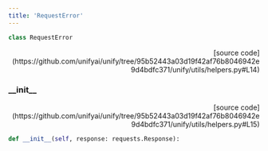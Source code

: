 ```yaml
---
title: 'RequestError'
---
```


```python
class RequestError
```

<p align="right">[source code](https://github.com/unifyai/unify/tree/95b52443a03d19f42af76b8046942e9d4bdfc371/unify/utils/helpers.py#L14)</p>



### \_\_init\_\_

<p align="right">[source code](https://github.com/unifyai/unify/tree/95b52443a03d19f42af76b8046942e9d4bdfc371/unify/utils/helpers.py#L15)</p>

```python
def __init__(self, response: requests.Response):
```

